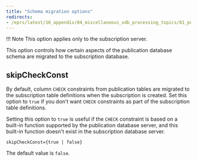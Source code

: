 ```yaml
---
title: "Schema migration options"
redirects:
- /eprs/latest/10_appendix/04_miscellaneous_xdb_processing_topics/01_publications_and_subscriptions_server_conf_options/03_schema_migration_options
---
```


<div id="schema_migration_options" class="registered_link"></div>

!!! Note
    This option applies only to the subscription server.

This option controls how certain aspects of the publication database schema are migrated to the subscription database.

## skipCheckConst

By default, column ``CHECK`` constraints from publication tables are migrated to the subscription table definitions when the subscription is created. Set this option to `true` if you don't want ``CHECK`` constraints as part of the subscription table definitions.

Setting this option to `true` is useful if the ``CHECK`` constraint is based on a built-in function supported by the publication database server, and this built-in function doesn't exist in the subscription database server.

`skipCheckConst={true | false}`

The default value is `false`.
